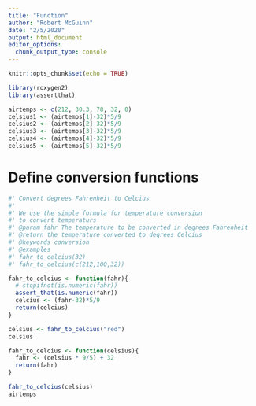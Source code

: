```yaml
---
title: "Function"
author: "Robert McGuinn"
date: "2/5/2020"
output: html_document
editor_options: 
  chunk_output_type: console
---
```


```r
knitr::opts_chunk$set(echo = TRUE)
```

```r
library(roxygen2)
library(assertthat)
```


```r

airtemps <- c(212, 30.3, 78, 32, 0)
celsius1 <- (airtemps[1]-32)*5/9
celsius2 <- (airtemps[2]-32)*5/9
celsius3 <- (airtemps[3]-32)*5/9
celsius4 <- (airtemps[4]-32)*5/9
celsius5 <- (airtemps[5]-32)*5/9

```

# Define conversion functions


```r

#' Convert degrees Fahrenheit to Celcius
#'
#' We use the simple formula for temperature conversion
#' to convert temperaturs
#' @param fahr The temperature to be converted in degrees Fahrenheit
#' @return the temperature converted to degrees Celcius
#' @keywords conversion
#' @examples
#' fahr_to_celcius(32)
#' fahr_to_celcius(c(212,100,32))

fahr_to_celcius <- function(fahr){
  # stopifnot(is.numeric(fahr))
  assert_that(is.numeric(fahr))
  celcius <- (fahr-32)*5/9
  return(celcius)
} 

celsius <- fahr_to_celcius("red")
celsius

```


```r

fahr_to_celcius <- function(celsius){
  fahr <- (celsius * 9/5) + 32
  return(fahr)
} 

fahr_to_celcius(celsius)
airtemps

```



